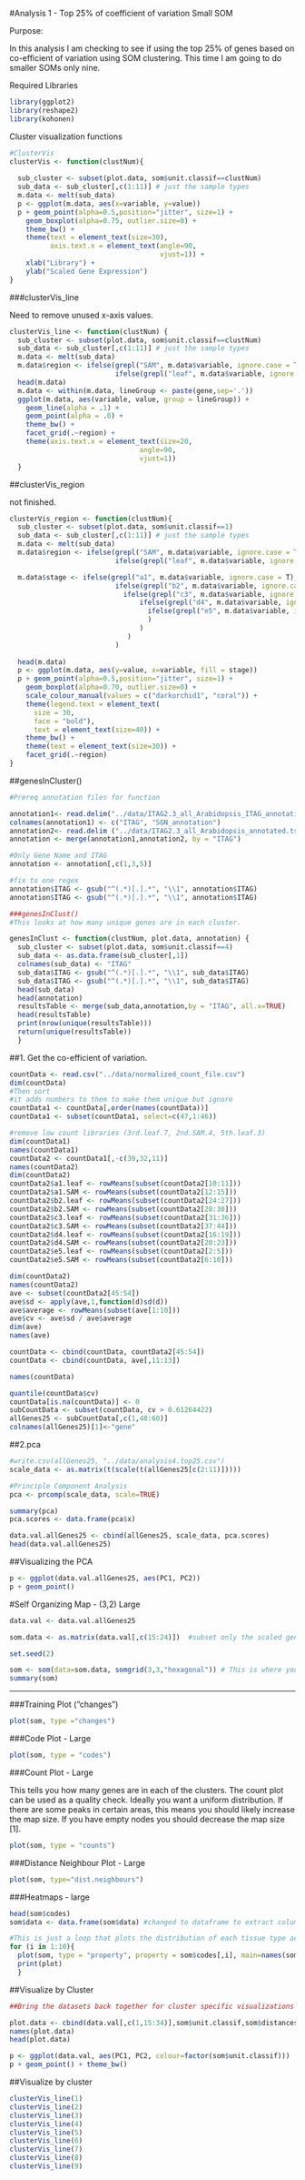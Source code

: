 #Analysis 1 - Top 25% of coefficient of variation Small SOM

Purpose:

In this analysis I am checking to see if using the top 25% of genes based on co-efficient of variation using SOM clustering. This time I am going to do smaller SOMs only nine.


Required Libraries
```r
library(ggplot2)
library(reshape2)
library(kohonen)
```

Cluster visualization functions 

```r
#ClusterVis
clusterVis <- function(clustNum){
  
  sub_cluster <- subset(plot.data, som$unit.classif==clustNum)
  sub_data <- sub_cluster[,c(1:11)] # just the sample types
  m.data <- melt(sub_data) 
  p <- ggplot(m.data, aes(x=variable, y=value))
  p + geom_point(alpha=0.5,position="jitter", size=1) + 
    geom_boxplot(alpha=0.75, outlier.size=0) + 
    theme_bw() + 
    theme(text = element_text(size=30),
          axis.text.x = element_text(angle=90, 
                                     vjust=1)) +
    xlab("Library") +
    ylab("Scaled Gene Expression")
}
```

###clusterVis_line

Need to remove unused x-axis values. 

```r
clusterVis_line <- function(clustNum) {
  sub_cluster <- subset(plot.data, som$unit.classif==clustNum)
  sub_data <- sub_cluster[,c(1:11)] # just the sample types
  m.data <- melt(sub_data)
  m.data$region <- ifelse(grepl("SAM", m.data$variable, ignore.case = T), "SAM", 
                          ifelse(grepl("leaf", m.data$variable, ignore.case = T), "leaf", "other"))
  head(m.data)
  m.data <- within(m.data, lineGroup <- paste(gene,sep='.'))
  ggplot(m.data, aes(variable, value, group = lineGroup)) + 
    geom_line(alpha = .1) + 
    geom_point(alpha = .0) +
    theme_bw() +
    facet_grid(.~region) +
    theme(axis.text.x = element_text(size=20, 
                                angle=90, 
                                vjust=1))
  }

```


##clusterVis_region 

not finished. 
```r
clusterVis_region <- function(clustNum){
  sub_cluster <- subset(plot.data, som$unit.classif==1)
  sub_data <- sub_cluster[,c(1:11)] # just the sample types
  m.data <- melt(sub_data)
  m.data$region <- ifelse(grepl("SAM", m.data$variable, ignore.case = T), "SAM", 
                          ifelse(grepl("leaf", m.data$variable, ignore.case = T), "leaf", "other"))

  m.data$stage <- ifelse(grepl("a1", m.data$variable, ignore.case = T), "1", 
                          ifelse(grepl("b2", m.data$variable, ignore.case = T), "2", 
                            ifelse(grepl("c3", m.data$variable, ignore.case = T), "3", 
                                ifelse(grepl("d4", m.data$variable, ignore.case = T), "4",
                                  ifelse(grepl("e5", m.data$variable, ignore.case = T), "5", "other")
                                  )
                                )
                             )
                          )
  
  head(m.data)       
  p <- ggplot(m.data, aes(y=value, x=variable, fill = stage))
  p + geom_point(alpha=0.5,position="jitter", size=1) + 
    geom_boxplot(alpha=0.70, outlier.size=0) +
    scale_colour_manual(values = c("darkorchid1", "coral")) +
    theme(legend.text = element_text(
      size = 30, 
      face = "bold"), 
      text = element_text(size=40)) + 
    theme_bw() + 
    theme(text = element_text(size=30)) +
    facet_grid(.~region) 
}
```

##genesInCluster()

```r
#Prereq annotation files for function

annotation1<- read.delim("../data/ITAG2.3_all_Arabidopsis_ITAG_annotations.tsv", header=FALSE)  #Changed to the SGN human readable annotation
colnames(annotation1) <- c("ITAG", "SGN_annotation")
annotation2<- read.delim ("../data/ITAG2.3_all_Arabidopsis_annotated.tsv")
annotation <- merge(annotation1,annotation2, by = "ITAG")

#Only Gene Name and ITAG
annotation <- annotation[,c(1,3,5)]

#fix to one regex
annotation$ITAG <- gsub("^(.*)[.].*", "\\1", annotation$ITAG)
annotation$ITAG <- gsub("^(.*)[.].*", "\\1", annotation$ITAG)

###genesInClust()
#This looks at how many unique genes are in each cluster. 

genesInClust <- function(clustNum, plot.data, annotation) {
  sub_cluster <- subset(plot.data, som$unit.classif==4)
  sub_data <- as.data.frame(sub_cluster[,1])
  colnames(sub_data) <- "ITAG"
  sub_data$ITAG <- gsub("^(.*)[.].*", "\\1", sub_data$ITAG)
  sub_data$ITAG <- gsub("^(.*)[.].*", "\\1", sub_data$ITAG)
  head(sub_data)
  head(annotation)
  resultsTable <- merge(sub_data,annotation,by = "ITAG", all.x=TRUE)
  head(resultsTable)
  print(nrow(unique(resultsTable)))
  return(unique(resultsTable))
  }
```

##1. Get the co-efficient of variation. 

```r
countData <- read.csv("../data/normalized_count_file.csv")
dim(countData)
#Then sort
#it adds numbers to them to make them unique but ignore
countData1 <- countData[,order(names(countData))]
countData1 <- subset(countData1, select=c(47,1:46))
```

```r
#remove low count libraries (3rd.leaf.7, 2nd.SAM.4, 5th.leaf.3)
dim(countData1)
names(countData1)
countData2 <- countData1[,-c(39,32,11)]
names(countData2)
dim(countData2)
countData2$a1.leaf <- rowMeans(subset(countData2[10:11]))
countData2$a1.SAM <- rowMeans(subset(countData2[12:15]))
countData2$b2.leaf <- rowMeans(subset(countData2[24:27]))
countData2$b2.SAM <- rowMeans(subset(countData2[28:30]))
countData2$c3.leaf <- rowMeans(subset(countData2[31:36]))
countData2$c3.SAM <- rowMeans(subset(countData2[37:44]))
countData2$d4.leaf <- rowMeans(subset(countData2[16:19]))
countData2$d4.SAM <- rowMeans(subset(countData2[20:23]))
countData2$e5.leaf <- rowMeans(subset(countData2[2:5]))
countData2$e5.SAM <- rowMeans(subset(countData2[6:10]))

dim(countData2)
names(countData2)
ave <- subset(countData2[45:54])
ave$sd <- apply(ave,1,function(d)sd(d))
ave$average <- rowMeans(subset(ave[1:10]))
ave$cv <- ave$sd / ave$average
dim(ave)
names(ave)

countData <- cbind(countData, countData2[45:54])
countData <- cbind(countData, ave[,11:13])

names(countData)
```

```r
quantile(countData$cv)
countData[is.na(countData)] <- 0
subCountData <- subset(countData, cv > 0.61264422)
allGenes25 <- subCountData[,c(1,48:60)]
colnames(allGenes25)[1]<-"gene"
```

##2.pca

```r
#write.csv(allGenes25, "../data/analysis4.top25.csv")
scale_data <- as.matrix(t(scale(t(allGenes25[c(2:11)])))) 

#Principle Component Analysis
pca <- prcomp(scale_data, scale=TRUE) 

summary(pca) 
pca.scores <- data.frame(pca$x)

data.val.allGenes25 <- cbind(allGenes25, scale_data, pca.scores) 
head(data.val.allGenes25)
```

##Visualizing the PCA

```r
p <- ggplot(data.val.allGenes25, aes(PC1, PC2))
p + geom_point()
```

#Self Organizing Map - (3,2) Large

```r
data.val <- data.val.allGenes25

som.data <- as.matrix(data.val[,c(15:24)])  #subset only the scaled gene expression values

set.seed(2)

som <- som(data=som.data, somgrid(3,3,"hexagonal")) # This is where you change the size of the map
summary(som)
```

-----------------

###Training Plot ("changes") 

```r
plot(som, type ="changes")
```

###Code Plot - Large

```r
plot(som, type = "codes")
```

###Count Plot - Large

This tells you how many genes are in each of the clusters. The count plot can be used as a quality check.  Ideally you want a uniform distribution.  If there are some peaks in certain areas, this means you should likely increase the map size.  If you have empty nodes you should decrease the map size [1]. 

```r
plot(som, type = "counts")
```

###Distance Neighbour Plot - Large

```r
plot(som, type="dist.neighbours")
```

###Heatmaps - large

```r
head(som$codes)
som$data <- data.frame(som$data) #changed to dataframe to extract column names easier. 

#This is just a loop that plots the distribution of each tissue type across the map. 
for (i in 1:10){
  plot(som, type = "property", property = som$codes[,i], main=names(som$data)[i])
  print(plot)
  }
```

##Visualize by Cluster

```r
##Bring the datasets back together for cluster specific visualizations

plot.data <- cbind(data.val[,c(1,15:34)],som$unit.classif,som$distances)
names(plot.data)
head(plot.data)
```

```r
p <- ggplot(data.val, aes(PC1, PC2, colour=factor(som$unit.classif))) 
p + geom_point() + theme_bw()
```

##Visualize by cluster

```r
clusterVis_line(1)
clusterVis_line(2)
clusterVis_line(3)
clusterVis_line(4)
clusterVis_line(5)
clusterVis_line(6)
clusterVis_line(7)
clusterVis_line(8)
clusterVis_line(9)
```
